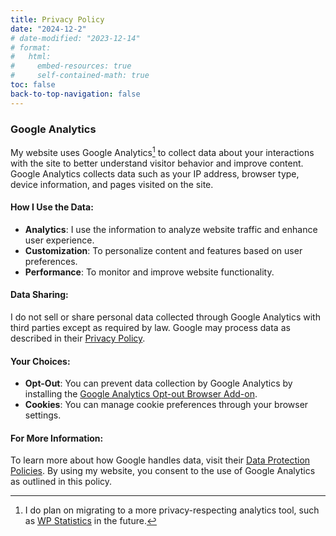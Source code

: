 ```yaml
---
title: Privacy Policy
date: "2024-12-2"
# date-modified: "2023-12-14"
# format:
#   html:
#     embed-resources: true
#     self-contained-math: true
toc: false
back-to-top-navigation: false
---
```


### Google Analytics

My website uses Google Analytics[^1] to collect data about your interactions with the site to better understand visitor behavior and improve content. Google Analytics collects data such as your IP address, browser type, device information, and pages visited on the site.

#### How I Use the Data:

- **Analytics**: I use the information to analyze website traffic and enhance user experience.
- **Customization**: To personalize content and features based on user preferences.
- **Performance**: To monitor and improve website functionality.

#### Data Sharing:

I do not sell or share personal data collected through Google Analytics with third parties except as required by law. Google may process data as described in their [Privacy Policy](https://policies.google.com/technologies/partner-sites).

#### Your Choices:

- **Opt-Out**: You can prevent data collection by Google Analytics by installing the [Google Analytics Opt-out Browser Add-on](https://tools.google.com/dlpage/gaoptout).
- **Cookies**: You can manage cookie preferences through your browser settings.

#### For More Information:

To learn more about how Google handles data, visit their [Data Protection Policies](https://support.google.com/analytics/answer/6004245). By using my website, you consent to the use of Google Analytics as outlined in this policy.

[^1]: I do plan on migrating to a more privacy-respecting analytics tool, such as [WP Statistics](https://wp-statistics.com/) in the future.